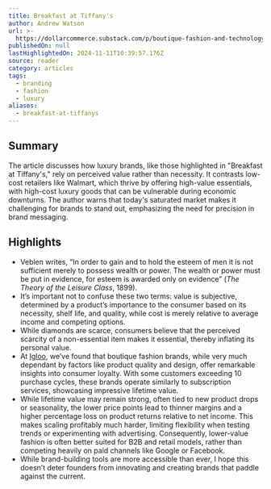 ```yaml
---
title: Breakfast at Tiffany's
author: Andrew Watson
url: >-
  https://dollarcommerce.substack.com/p/boutique-fashion-and-technology-in-marketing?utm_source=post-email-title&publication_id=2682667&post_id=151153351&utm_campaign=email-post-title&isFreemail=true&r=31t9d7&triedRedirect=true&utm_medium=email
publishedOn: null
lastHighlightedOn: 2024-11-11T10:39:57.176Z
source: reader
category: articles
tags:
  - branding
  - fashion
  - luxury
aliases:
  - breakfast-at-tiffanys
---
```

## Summary

The article discusses how luxury brands, like those highlighted in "Breakfast at Tiffany's," rely on perceived value rather than necessity. It contrasts low-cost retailers like Walmart, which thrive by offering high-value essentials, with high-cost luxury goods that can be vulnerable during economic downturns. The author warns that today's saturated market makes it challenging for brands to stand out, emphasizing the need for precision in brand messaging.

## Highlights
- Veblen writes, “In order to gain and to hold the esteem of men it is not sufficient merely to possess wealth or power. The wealth or power must be put in evidence, for esteem is awarded only on evidence” (*The Theory of the Leisure Class*, 1899).
- It’s important not to confuse these two terms: value is subjective, determined by a product’s importance to the consumer based on its necessity, shelf life, and quality, while cost is merely relative to average income and competing options.
- While diamonds are scarce, consumers believe that the perceived scarcity of a non-essential item makes it essential, thereby inflating its personal value.
- At [Igloo](http://igloomedia.co), we’ve found that boutique fashion brands, while very much dependant by factors like product quality and design, offer remarkable insights into consumer loyalty. With some customers exceeding 10 purchase cycles, these brands operate similarly to subscription services, showcasing impressive lifetime value.
- While lifetime value may remain strong, often tied to new product drops or seasonality, the lower price points lead to thinner margins and a higher percentage loss on product returns relative to net income. This makes scaling profitably much harder, limiting flexibility when testing trends or experimenting with advertising. Consequently, lower-value fashion is often better suited for B2B and retail models, rather than competing heavily on paid channels like Google or Facebook.
- While brand-building tools are more accessible than ever, I hope this doesn’t deter founders from innovating and creating brands that paddle against the current.
